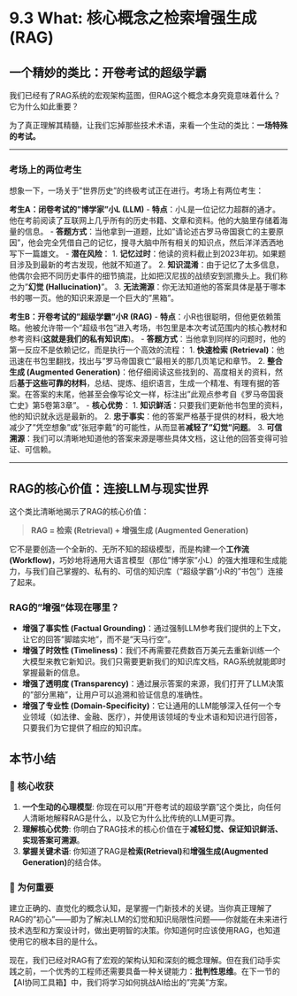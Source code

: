 # 9.3 What: 核心概念之检索增强生成 (RAG)

## 一个精妙的类比：开卷考试的超级学霸

我们已经有了RAG系统的宏观架构蓝图，但RAG这个概念本身究竟意味着什么？它为什么如此重要？

为了真正理解其精髓，让我们忘掉那些技术术语，来看一个生动的类比：**一场特殊的考试。**

---

### 考场上的两位考生

想象一下，一场关于"世界历史"的终极考试正在进行。考场上有两位考生：

**考生A：闭卷考试的"博学家"小L (LLM)**
-   **特点**：小L是一位记忆力超群的通才。他在考前阅读了互联网上几乎所有的历史书籍、文章和资料。他的大脑里存储着海量的信息。
-   **答题方式**：当他拿到一道题，比如"请论述古罗马帝国衰亡的主要原因"，他会完全凭借自己的记忆，搜寻大脑中所有相关的知识点，然后洋洋洒洒地写下一篇雄文。
-   **潜在风险**：
    1.  **记忆过时**：他读的资料截止到2023年初。如果题目涉及到最新的考古发现，他就不知道了。
    2.  **知识混淆**：由于记忆了太多信息，他偶尔会把不同历史事件的细节搞混，比如把汉尼拔的战绩安到凯撒头上。我们称之为"**幻觉 (Hallucination)**"。
    3.  **无法溯源**：你无法知道他的答案具体是基于哪本书的哪一页。他的知识来源是一个巨大的"黑箱"。

**考生B：开卷考试的"超级学霸"小R (RAG)**
-   **特点**：小R也很聪明，但他更依赖策略。他被允许带一个"超级书包"进入考场，书包里是本次考试范围内的核心教材和参考资料(**这就是我们的私有知识库**)。
-   **答题方式**：当他拿到同样的问题时，他的第一反应不是依赖记忆，而是执行一个高效的流程：
    1.  **快速检索 (Retrieval)**：他迅速在书包里翻找，找出与"罗马帝国衰亡"最相关的那几页笔记和章节。
    2.  **整合生成 (Augmented Generation)**：他仔细阅读这些找到的、高度相关的资料，然后**基于这些可靠的材料**，总结、提炼、组织语言，生成一个精准、有理有据的答案。在答案的末尾，他甚至会像写论文一样，标注出"此观点参考自《罗马帝国衰亡史》第5卷第3章"。
-   **核心优势**：
    1.  **知识鲜活**：只要我们更新他书包里的资料，他的知识就永远是最新的。
    2.  **忠于事实**：他的答案严格基于提供的材料，极大地减少了"凭空想象"或"张冠李戴"的可能性，从而显著**减轻了"幻觉"问题**。
    3.  **可信溯源**：我们可以清晰地知道他的答案来源是哪些具体文档，这让他的回答变得可验证、可信赖。

---

## RAG的核心价值：连接LLM与现实世界

这个类比清晰地揭示了RAG的核心价值：

> **RAG = 检索 (Retrieval) + 增强生成 (Augmented Generation)**

它不是要创造一个全新的、无所不知的超级模型，而是构建一个**工作流 (Workflow)**，巧妙地将通用大语言模型（那位"博学家"小L）的强大推理和生成能力，与我们自己掌握的、私有的、可信的知识库（"超级学霸"小R的"书包"）连接了起来。

### RAG的"增强"体现在哪里？
-   **增强了事实性 (Factual Grounding)**：通过强制LLM参考我们提供的上下文，让它的回答"脚踏实地"，而不是"天马行空"。
-   **增强了时效性 (Timeliness)**：我们不再需要花费数百万美元去重新训练一个大模型来教它新知识。我们只需要更新我们的知识库文档，RAG系统就能即时掌握最新的信息。
-   **增强了透明度 (Transparency)**：通过展示答案的来源，我们打开了LLM决策的"部分黑箱"，让用户可以追溯和验证信息的准确性。
-   **增强了专业性 (Domain-Specificity)**：它让通用的LLM能够深入任何一个专业领域（如法律、金融、医疗），并使用该领域的专业术语和知识进行回答，只要我们为它提供了相应的知识库。

## 本节小结

### 🎯 核心收获
1.  **一个生动的心理模型**: 你现在可以用"开卷考试的超级学霸"这个类比，向任何人清晰地解释RAG是什么，以及它为什么比传统的LLM更可靠。
2.  **理解核心优势**: 你明白了RAG技术的核心价值在于**减轻幻觉、保证知识鲜活、实现答案可溯源**。
3.  **掌握关键术语**: 你知道了RAG是**检索(Retrieval)**和**增强生成(Augmented Generation)**的结合体。

### 🤔 为何重要
建立正确的、直觉化的概念认知，是掌握一门新技术的关键。当你真正理解了RAG的"初心"——即为了解决LLM的幻觉和知识局限性问题——你就能在未来进行技术选型和方案设计时，做出更明智的决策。你知道何时应该使用RAG，也知道使用它的根本目的是什么。

现在，我们已经对RAG有了宏观的架构认知和深刻的概念理解。但在我们动手实践之前，一个优秀的工程师还需要具备一种关键能力：**批判性思维**。在下一节的【AI协同工具箱】中，我们将学习如何挑战AI给出的"完美"方案。 